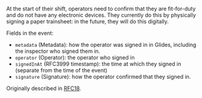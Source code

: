 ---
---


At the start of their shift, operators need to confirm that they are
fit-for-duty and do not have any electronic devices. They currently do this by
physically signing a paper trainsheet: in the future, they will do this
digitally.

Fields in the event:

- `metadata` (Metadata): how the operator was signed in in Glides, including the inspector who signed them in.
- `operator` (Operator): the operator who signed in
- `signedInAt` (RFC3999 timestamp): the time at which they signed in (separate from the time of the event)
- `signature` (Signature): how the operator confirmed that they signed in.

Originally described in [RFC18](https://github.com/mbta/technology-docs/blob/main/rfcs/accepted/0018-glides-trainsheet-events.md).

<EventSchemaPath event="com.mbta.ctd.glides.operator_signed_in.v1" />
